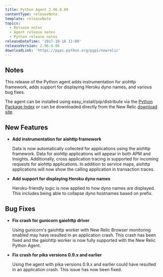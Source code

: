 ```yaml
---
title: Python Agent 2.96.0.80
contentType: releaseNote
template: releaseNote
topics:
  - Release notes
  - Agent release notes
  - Python release notes
releaseDateTime: '2017-10-16 11:00'
releaseVersion: 2.96.0.80
downloadLink: 'https://pypi.python.org/pypi/newrelic'
---
```


## Notes

This release of the Python agent adds instrumentation for aiohttp framework, adds support for displaying Heroku dyno names, and various bug fixes.

The agent can be installed using easy_install/pip/distribute via the [Python Package Index](https://pypi.python.org/pypi/newrelic) or can be downloaded directly from the New Relic [download site](http://download.newrelic.com/python_agent/release).

## New Features

* **Add instrumentation for aiohttp framework**

  Data is now automatically collected for applications using the aiohttp framework. Data for aiohttp applications will appear in both APM and Insights. Additionally, cross application tracing is supported for incoming requests for aiohttp applications. In addition to service maps, aiohttp applications will now show the calling application in transaction traces.
* **Add support for displaying Heroku dyno names**

  Heroku-friendly logic is now applied to how dyno names are displayed. This includes being able to collapse dyno hostnames based on prefix.

## Bug Fixes

* **Fix crash for gunicorn gaiohttp driver**

  Using gunicorn's gaiohttp worker with New Relic Browser monitoring enabled may have resulted in an application crash. This crash has been fixed and the gaiohttp worker is now fully supported with the New Relic Python Agent.
* **Fix crash for pika versions 0.9.x and earlier**

  Using the agent with pika versions 0.9.x and earlier could have resulted in an application crash. This issue has now been fixed.
